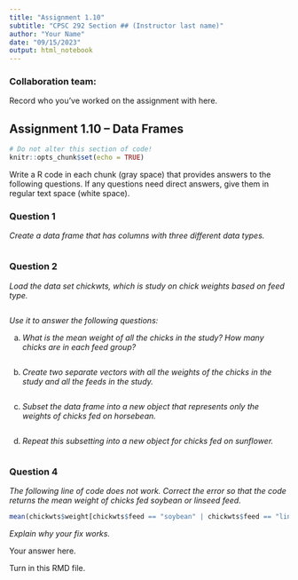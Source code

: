 ```yaml
---
title: "Assignment 1.10"
subtitle: "CPSC 292 Section ## (Instructor last name)"
author: "Your Name"
date: "09/15/2023"
output: html_notebook
---
```


### Collaboration team: 

Record who you've worked on the assignment with here. 


## Assignment 1.10 -- Data Frames

```r
# Do not alter this section of code!
knitr::opts_chunk$set(echo = TRUE)
```

Write a R code in each chunk (gray space) that provides answers to the following questions. If any questions need direct answers, give them in regular text space (white space).

### Question 1

*Create a data frame that has columns with three different data types.*

```r

```

### Question 2

*Load the data set chickwts, which is study on chick weights based on feed type.*

```r

```

*Use it to answer the following questions:*

  a. *What is the mean weight of all the chicks in the study? How many chicks are in each feed group?*
  
```r

```
  
  b. *Create two separate vectors with all the weights of the chicks in the study and all the feeds in the study.*
  
```r

```
  
  c. *Subset the data frame into a new object that represents only the weights of chicks fed on horsebean.*
  
```r

```

  d. *Repeat this subsetting into a new object for chicks fed on sunflower.*
  
```r

```

### Question 4

*The following line of code does not work. Correct the error so that the code returns the mean weight of chicks fed soybean or linseed feed.*
```r
mean(chickwts$weight[chickwts$feed == "soybean" | chickwts$feed == "linseed",])
```

*Explain why your fix works.*

Your answer here. 

Turn in this RMD file.